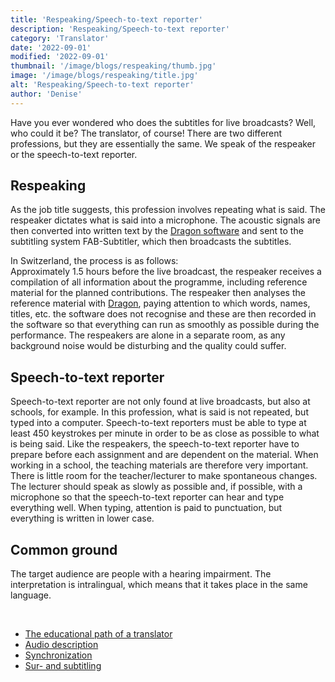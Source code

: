 ```yaml
---
title: 'Respeaking/Speech-to-text reporter'
description: 'Respeaking/Speech-to-text reporter'
category: 'Translator'
date: '2022-09-01'
modified: '2022-09-01'
thumbnail: '/image/blogs/respeaking/thumb.jpg'
image: '/image/blogs/respeaking/title.jpg'
alt: 'Respeaking/Speech-to-text reporter'
author: 'Denise'
---
```


Have you ever wondered who does the subtitles for live broadcasts? Well, who could it be? The translator, of course!
There are two different professions, but they are essentially the same. We speak of the respeaker or the speech-to-text reporter.


## Respeaking

As the job title suggests, this profession involves repeating what is said. The respeaker dictates what is said into a microphone. The acoustic signals are then converted into written text by the [Dragon software](https://www.nuance.com/dragon.html) and sent to the subtitling system FAB-Subtitler, which then broadcasts the subtitles.

In Switzerland, the process is as follows:<br />
Approximately 1.5 hours before the live broadcast, the respeaker receives a compilation of all information about the programme, including reference material for the planned contributions. The respeaker then analyses the reference material with [Dragon](https://www.nuance.com/dragon.html), paying attention to which words, names, titles, etc. the software does not recognise and these are then recorded in the software so that everything can run as smoothly as possible during the performance.
The respeakers are alone in a separate room, as any background noise would be disturbing and the quality could suffer.


## Speech-to-text reporter

Speech-to-text reporter are not only found at live broadcasts, but also at schools, for example. In this profession, what is said is not repeated, but typed into a computer. Speech-to-text reporters must be able to type at least 450 keystrokes per minute in order to be as close as possible to what is being said. Like the respeakers, the speech-to-text reporter have to prepare before each assignment and are dependent on the material. When working in a school, the teaching materials are therefore very important. There is little room for the teacher/lecturer to make spontaneous changes. The lecturer should speak as slowly as possible and, if possible, with a microphone so that the speech-to-text reporter can hear and type everything well. When typing, attention is paid to punctuation, but everything is written in lower case.


## Common ground

The target audience are people with a hearing impairment. The interpretation is intralingual, which means that it takes place in the same language.

<br />
<Hint title="Related articles" color="#155c66">
  <ul>
    <li><a href="../educational-path-of-a-translator">The educational path of a translator</a></li>
    <li><a href="../audio-description">Audio description</a></li>
    <li><a href="../synchronization">Synchronization</a></li>
    <li><a href="../sur-sub-titling">Sur- and subtitling</a></li>
  </ul>
</Hint>